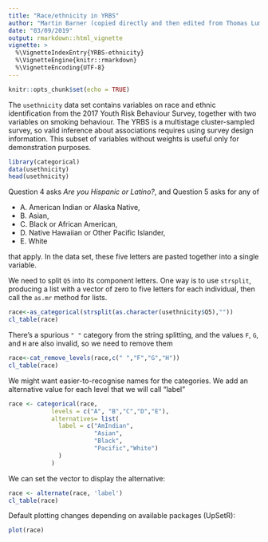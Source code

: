 ```yaml
---
title: "Race/ethnicity in YRBS"
author: "Martin Barner (copied directly and then edited from Thomas Lumley's rimu package Vignette (https://github.com/tslumley/rimu)"
date: "03/09/2019"
output: rmarkdown::html_vignette
vignette: >
  %\VignetteIndexEntry{YRBS-ethnicity}
  %\VignetteEngine{knitr::rmarkdown}
  %\VignetteEncoding{UTF-8}
---
```


```r
knitr::opts_chunk$set(echo = TRUE)
```

The `usethnicity` data set contains variables on race and ethnic identification from the 2017 Youth Risk Behaviour Survey, together with two variables on smoking behaviour.  The YRBS is a multistage cluster-sampled survey, so valid inference about associations requires using survey design information. This subset of variables without weights is useful only for demonstration purposes. 

```r
library(categorical)
data(usethnicity)
head(usethnicity)
```

Question 4 asks *Are you Hispanic or Latino?*, and Question 5 asks for any of  

- A. American Indian or Alaska Native, 
- B. Asian, 
- C. Black or African American, 
- D. Native Hawaiian or Other Pacific Islander, 
- E. White

that apply.  In the data set, these five letters are pasted together into a single variable.



We need to split `Q5` into its component letters. One way is to use `strsplit`, producing a list with a vector of zero to five letters for each individual, then call the `as.mr` method for lists.

```r
race<-as_categorical(strsplit(as.character(usethnicity$Q5),""))
cl_table(race)
```

There's a spurious `" "` category from the string splitting, and the values `F`, `G`, and `H` are also invalid, so we need to remove them

```r
race<-cat_remove_levels(race,c(" ","F","G","H"))
cl_table(race)
```

We might want easier-to-recognise names for the categories.
We add an alternative value for each level that we will call "label"

```r

race <- categorical(race,
            levels = c("A", "B","C","D","E"),
            alternatives= list(
              label = c("AmIndian",
                        "Asian",
                        "Black", 
                        "Pacific","White")
              )
            )

```

We can set the vector to display the alternative:

```r

race <- alternate(race, 'label')
cl_table(race)
```


Default plotting changes depending on available packages (UpSetR):

```r
plot(race)
```


<!-- Now, Hispanic/Latino ethnicity is asked in a separate question. We convert it via the `as.mr` method for logical vectors, and then combine it with `race` -->

<!-- ```{r} -->
<!-- hispanic<-as.mr(usethnicity$Q4==1, "Hispanic") -->
<!-- ethnicity<-mr_union(race, hispanic) -->
<!-- ethnicity[101:120] -->
<!-- ``` -->

<!-- The `plot` method shows co-occurence of the various race/ethnicity terms -->

<!-- ```{r} -->
<!-- plot(ethnicity,nsets=6) -->
<!-- ``` -->

<!-- Tabulations against other factor or multiple-response variables are possible with `mtable`.  Note that `mtable` shows frequencies for each category; use `as.character` to get frequencies for combinations -- do not use `as.factor`, which is not generic and so cannot have a `mr` method. -->

<!-- ```{r} -->
<!-- mtable(ethnicity, usethnicity$QN30) -->
<!-- table(ethnicity %has% "Black", usethnicity$QN30) -->
<!-- table(ethnicity %hasonly% "Black", usethnicity$QN30) -->
<!-- table(as.character(ethnicity), usethnicity$QN30) -->
<!-- table(forcats::fct_lump(as.character(ethnicity), n=10),    usethnicity$QN30) -->
<!-- ``` -->

